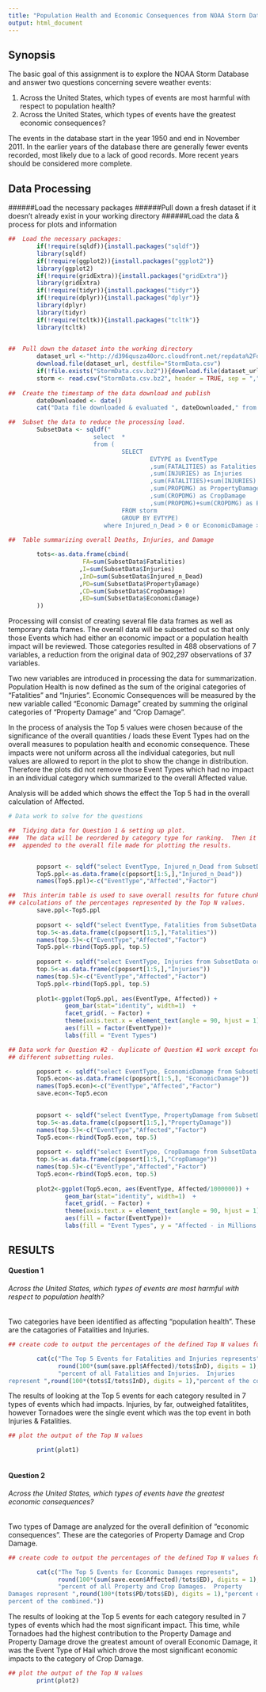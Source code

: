 ```yaml
---
title: "Population Health and Economic Consequences from NOAA Storm Data, 1950-2011"
output: html_document
---
```



## Synopsis

The basic goal of this assignment is to explore the NOAA Storm Database and answer two questions concerning severe weather events: 

1. Across the United States, which types of events are most harmful with respect to population health?
2. Across the United States, which types of events have the greatest economic consequences?

The events in the database start in the year 1950 and end in November 2011. In the earlier years of the database there are generally fewer events recorded, most likely due to a lack of good records. More recent years should be considered more complete.


## Data Processing

######Load the necessary packages
######Pull down a fresh dataset if it doesn't already exist in your working directory
######Load the data & process for plots and information

```r

##  Load the necessary packages:
        if(!require(sqldf)){install.packages("sqldf")}
        library(sqldf)
        if(!require(ggplot2)){install.packages("ggplot2")}
        library(ggplot2)
        if(!require(gridExtra)){install.packages("gridExtra")}
        library(gridExtra)
        if(!require(tidyr)){install.packages("tidyr")}
        if(!require(dplyr)){install.packages("dplyr")}
        library(dplyr)
        library(tidyr)
        if(!require(tcltk)){install.packages("tcltk")}
        library(tcltk)
       

##  Pull down the dataset into the working directory
        dataset_url <-"http://d396qusza40orc.cloudfront.net/repdata%2Fdata%2FStormData.csv.bz2"
        download.file(dataset_url, destfile="StormData.csv")
        if(!file.exists("StormData.csv.bz2")){download.file(dataset_url, destfile="StormData.csv.bz2")}
        storm <- read.csv("StormData.csv.bz2", header = TRUE, sep = ",", strip.white = TRUE)
  
##  Create the timestamp of the data download and publish
        dateDownloaded <- date()
        cat("Data file downloaded & evaluated ", dateDownloaded," from ", dataset_url)

##  Subset the data to reduce the processing load.
        SubsetData <- sqldf("
                        select  *
                        from (
                                SELECT 
                                        EVTYPE as EventType 
                                        ,sum(FATALITIES) as Fatalities
                                        ,sum(INJURIES) as Injuries 
                                        ,sum(FATALITIES)+sum(INJURIES) as Injured_n_Dead
                                        ,sum(PROPDMG) as PropertyDamage
                                        ,sum(CROPDMG) as CropDamage 
                                        ,sum(PROPDMG)+sum(CROPDMG) as EconomicDamage
                                FROM storm 
                                GROUP BY EVTYPE)
                           where Injured_n_Dead > 0 or EconomicDamage > 0 ")
  
##  Table summarizing overall Deaths, Injuries, and Damage

        tots<-as.data.frame(cbind(
                     FA=sum(SubsetData$Fatalities)
                    ,I=sum(SubsetData$Injuries)
                    ,InD=sum(SubsetData$Injured_n_Dead)
                    ,PD=sum(SubsetData$PropertyDamage)
                    ,CD=sum(SubsetData$CropDamage)
                    ,ED=sum(SubsetData$EconomicDamage)
        ))

```

Processing will consist of creating several file data frames as well as temporary data frames.  The overall data will be subsetted out so that only those Events which had
either an economic impact or a population health impact will be reviewed.  Those categories resulted in 488 observations of 7 variables, a reduction from the original data of 902,297 observations of 37 variables.

Two new variables are introduced in processing the data for summarization.  Population Health is now defined as the sum of the original categories of "Fatalities" and "Injuries".  Economic Consequences will be measured by the new variable called "Economic Damage" created by summing the original categories of "Property Damage" and "Crop Damage".

In the process of analysis the Top 5 values were chosen because of the significance of the overall quantities / loads these Event Types had on the overall measures to population health and economic consequence.  These impacts were not uniform across all the individual categories, but null values are allowed to report in the plot to show the change in distribution.  Therefore the plots did not remove those Event Types which had no impact in an individual category which summarized to the overall Affected value.

Analysis will be added which shows the effect the Top 5 had in the overall calculation of Affected.


```r

# Data work to solve for the questions

##  Tidying data for Question 1 & setting up plot.  
###  The data will be reordered by category type for ranking.  Then it will be 
##  appended to the overall file made for plotting the results.


        popsort <- sqldf("select EventType, Injured_n_Dead from SubsetData order by Injured_n_Dead desc, EventType")
        Top5.ppl<-as.data.frame(c(popsort[1:5,],"Injured_n_Dead"))
        names(Top5.ppl)<-c("EventType","Affected","Factor")

##  This interim table is used to save overall results for future chunk
## calculations of the percentages represented by the Top N values.
        save.ppl<-Top5.ppl
 
        popsort <- sqldf("select EventType, Fatalities from SubsetData order by Fatalities desc, EventType")
        top.5<-as.data.frame(c(popsort[1:5,],"Fatalities")) 
        names(top.5)<-c("EventType","Affected","Factor")
        Top5.ppl<-rbind(Top5.ppl, top.5)
                
        popsort <- sqldf("select EventType, Injuries from SubsetData order by Injuries desc, EventType")
        top.5<-as.data.frame(c(popsort[1:5,],"Injuries")) 
        names(top.5)<-c("EventType","Affected","Factor")
        Top5.ppl<-rbind(Top5.ppl, top.5)
  
        plot1<-ggplot(Top5.ppl, aes(EventType, Affected)) + 
                geom_bar(stat="identity", width=1)  + 
                facet_grid(. ~ Factor) +
                theme(axis.text.x = element_text(angle = 90, hjust = 1)) +
                aes(fill = factor(EventType))+
                labs(fill = "Event Types")

## Data work for Question #2 - duplicate of Question #1 work except for
## different subsetting rules.

        popsort <- sqldf("select EventType, EconomicDamage from SubsetData order by EconomicDamage desc, EventType")
        Top5.econ<-as.data.frame(c(popsort[1:5,], "EconomicDamage"))
        names(Top5.econ)<-c("EventType","Affected","Factor")
        save.econ<-Top5.econ

         
        popsort <- sqldf("select EventType, PropertyDamage from SubsetData order by PropertyDamage desc, EventType")
        top.5<-as.data.frame(c(popsort[1:5,],"PropertyDamage")) 
        names(top.5)<-c("EventType","Affected","Factor")
        Top5.econ<-rbind(Top5.econ, top.5)
        
        popsort <- sqldf("select EventType, CropDamage from SubsetData order by CropDamage desc, EventType")
        top.5<-as.data.frame(c(popsort[1:5,],"CropDamage")) 
        names(top.5)<-c("EventType","Affected","Factor")
        Top5.econ<-rbind(Top5.econ, top.5)
        
        plot2<-ggplot(Top5.econ, aes(EventType, Affected/1000000)) + 
                geom_bar(stat="identity", width=1)  + 
                facet_grid(. ~ Factor) +
                theme(axis.text.x = element_text(angle = 90, hjust = 1)) +
                aes(fill = factor(EventType))+
                labs(fill = "Event Types", y = "Affected - in Millions of Dollars", x = "Event Type")

```
## RESULTS

####  Question 1
###### Across the United States, which types of events are most harmful with respect to population health?
Two categories have been identified as affecting "population health".  These are the catagories of Fatalities and Injuries.  

```r

## create code to output the percentages of the defined Top N values for reporting

        cat(c("The Top 5 Events for Fatalities and Injuries represents",
              round(100*(sum(save.ppl$Affected)/tots$InD), digits = 1),
              "percent of all Fatalities and Injuries.  Injuries 
represent ",round(100*(tots$I/tots$InD), digits = 1),"percent of the combined Fatalities and Injuries total.  While Fatalities remainder with",round(100*(tots$FA/tots$InD), digits = 1),"percent of the combined."))

````
The results of looking at the Top 5 events for each category resulted in 7 types of events which had impacts.  Injuries, by far, outweighed fatalitites, however Tornadoes were the single event which was the top event in both Injuries & Fatalities.  

```r
## plot the output of the Top N values

        print(plot1)
               
```

####  Question 2
###### Across the United States, which types of events have the greatest economic consequences?

Two types of Damage are analyzed for the overall definition of "economic consequences".  These are the categories of Property Damage and Crop Damage.  

```r

## create code to output the percentages of the defined Top N values for reporting

        cat(c("The Top 5 Events for Economic Damages represents",
              round(100*(sum(save.econ$Affected)/tots$ED), digits = 1),
              "percent of all Property and Crop Damages.  Property 
Damages represent ",round(100*(tots$PD/tots$ED), digits = 1),"percent of the combined Damage total.  While Crop Damages remainder with",round(100*(tots$CD/tots$ED), digits = 1),"
percent of the combined."))

```

The results of looking at the Top 5 events for each category resulted in 7 types of events which had the most significant impact.  This time, while Tornadoes had the highest contribution to the Property Damage and Property Damage drove the greatest amount of overall Economic Damage, it was the Event Type of Hail which drove the most significant economic impacts to the category of Crop Damage.

```r
## plot the output of the Top N values
        print(plot2)
               
```
